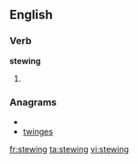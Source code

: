 ==English==

===Verb===
'''stewing'''

# {{present participle of|stew}}

===Anagrams===
* {{alphagram|eginstw}}
* [[twinges#English|twinges]]

[[fr:stewing]]
[[ta:stewing]]
[[vi:stewing]]